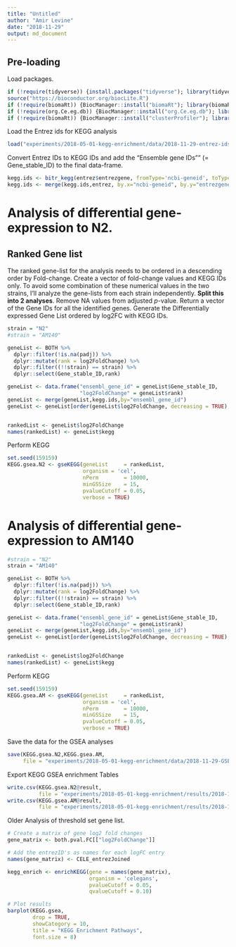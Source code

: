 ---
title: "Untitled"
author: "Amir Levine"
date: "2018-11-29"
output: md_document
---

## Pre-loading
Load packages.
```{r Load Load packages}
if (!require(tidyverse)) {install.packages("tidyverse"); library(tidyverse)}
source("https://bioconductor.org/biocLite.R")
if (!require(biomaRt)) {BiocManager::install("biomaRt"); library(biomaRt)}
if (!require(org.Ce.eg.db)) {BiocManager::install("org.Ce.eg.db"); library(org.Ce.eg.db)}
if (!require(biomaRt)) {BiocManager::install("clusterProfiler"); library(clusterProfiler)}
```

Load the Entrez ids for KEGG analysis
```{r}
load("experiments/2018-05-01-kegg-enrichment/data/2018-11-29-entrez-ids-for-kegg-enrichment.Rdata")
```

Convert Entrez IDs to KEGG IDs and add the "Ensemble gene IDs"" (= Gene_stable_ID) to the final data-frame.
```{r}
kegg.ids <- bitr_kegg(entrez$entrezgene, fromType='ncbi-geneid', toType='kegg', organism='cel')
kegg.ids <- merge(kegg.ids,entrez, by.x="ncbi-geneid", by.y="entrezgene")
```

# Analysis of differential gene-expression to N2.
## Ranked Gene list
The ranked gene-list for the analysis needs to be ordered in a descending order by Fold-change.
Create a vector of fold-change values and KEGG IDs only.
To avoid some combination of these numerical values in the two strains, I'll analyze the gene-lists from each strain independently. **Split this into 2 analyses**.
Remove NA values from adjusted *p*-value.
Return a vector of the Gene IDs for all the identified genes.
Generate the Differentially expressed Gene List ordered by log2FC with KEGG IDs.
```{r Ranked Gene List}
strain = "N2"
#strain = "AM140"

geneList <- BOTH %>% 
  dplyr::filter(!is.na(padj)) %>%
  dplyr::mutate(rank = log2FoldChange) %>%
  dplyr::filter((!!strain) == strain) %>%
  dplyr::select(Gene_stable_ID,rank)

geneList <- data.frame("ensembl_gene_id" = geneList$Gene_stable_ID,
                       "log2FoldChange" = geneList$rank)
geneList <- merge(geneList,kegg.ids,by="ensembl_gene_id")
geneList <- geneList[order(geneList$log2FoldChange, decreasing = TRUE),]


rankedList <- geneList$log2FoldChange
names(rankedList) <- geneList$kegg
```

Perform KEGG 
```{r}
set.seed(159159)
KEGG.gsea.N2 <- gseKEGG(geneList     = rankedList,
                        organism = 'cel',
                        nPerm        = 10000,
                        minGSSize    = 15,
                        pvalueCutoff = 0.05, 
                        verbose = TRUE)
```

# Analysis of differential gene-expression to AM140
```{r Ranked Gene List}
#strain = "N2"
strain = "AM140"

geneList <- BOTH %>% 
  dplyr::filter(!is.na(padj)) %>%
  dplyr::mutate(rank = log2FoldChange) %>%
  dplyr::filter((!!strain) == strain) %>%
  dplyr::select(Gene_stable_ID,rank)

geneList <- data.frame("ensembl_gene_id" = geneList$Gene_stable_ID,
                       "log2FoldChange" = geneList$rank)
geneList <- merge(geneList,kegg.ids,by="ensembl_gene_id")
geneList <- geneList[order(geneList$log2FoldChange, decreasing = TRUE),]


rankedList <- geneList$log2FoldChange
names(rankedList) <- geneList$kegg
```

Perform KEGG 
```{r}
set.seed(159159)
KEGG.gsea.AM <- gseKEGG(geneList     = rankedList,
                        organism = 'cel',
                        nPerm        = 10000,
                        minGSSize    = 15,
                        pvalueCutoff = 0.05, 
                        verbose = TRUE)
```

Save the data for the GSEA analyses
```{r}
save(KEGG.gsea.N2,KEGG.gsea.AM,
     file = "experiments/2018-05-01-kegg-enrichment/data/2018-11-29-GSEA-KEGG-N2-AM-results.Rdata")
```


Export KEGG GSEA enrichment Tables
```{r}
write.csv(KEGG.gsea.N2@result,
          file = "experiments/2018-05-01-kegg-enrichment/results/2018-11-29-GSEA-KEGG-N2.csv")
write.csv(KEGG.gsea.AM@result,
          file = "experiments/2018-05-01-kegg-enrichment/results/2018-11-29-GSEA-KEGG-AM.csv")
```

Older Analysis of threshold set gene list.
```{r}
# Create a matrix of gene log2 fold changes
gene_matrix <- both.pval.FC[["log2FoldChange"]]

# Add the entrezID's as names for each logFC entry
names(gene_matrix) <- CELE_entrezJoined

kegg_enrich <- enrichKEGG(gene = names(gene_matrix),
                          organism = 'celegans',
                          pvalueCutoff = 0.05, 
                          qvalueCutoff = 0.10)

# Plot results
barplot(KEGG.gsea, 
        drop = TRUE, 
        showCategory = 10, 
        title = "KEGG Enrichment Pathways",
        font.size = 8)
```

